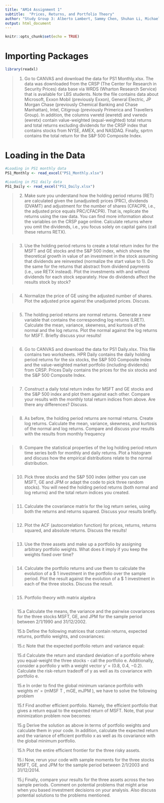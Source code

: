 ```yaml
---
title: "AM14 Assignment 1"
subtitle:  "Prices, Returns, and Portfolio Theory"
author: "Study Group 3: Alberto Lambert, Sammy Chen, Shuhan Li, Michael Gritzbach, Mehek Khanna"
output: html_document
---
```


```r
knitr::opts_chunk$set(echo = TRUE)
```

# Importing Packages

```r

library(readxl)

```

> 1. Go to CANVAS and download the data for PS1 Monthly.xlsx. The data was downloaded from the
CRSP (The Center for Research in Security Prices) data base via WRDS (Wharton Research Service)
that is available for LBS students. Note the file contains data about Microsoft, Exxon Mobil (previously
Exxon), General Electric, JP Morgan Chase (previously Chemical Banking and Chase Manhattan),
Intel, Citigroup (previously Primerica and Travellers Group). In addition, the columns vwretd (ewretd)
and vwredx (ewretx) contain value-weighted (equal-weighted) total returns and total returns excluding
dividends for the CRSP index that contains stocks from NYSE, AMEX, and NASDAQ. Finally, sprtrn
contains the total return for the S&P 500 Composite Index.

# Loading in the Data

```r

#Loading in PS1 monthly data
PS1_Monthly <- read_excel("PS1_Monthly.xlsx")

#Loading in PS1 daily data
PS1_Daily <- read_excel("PS1_Daily.xlsx")

```

> 2. Make sure you understand how the holding period returns (RET) are calculated given the (unadjusted)
prices (PRC), dividends (DVAMT) and adjustment for the number of shares (CFACPR, i.e., the
adjusted price equals PRC/CFACPR). That is, replicate the returns using the raw data. You can find
more information about the variables on the CRSP page online. Calculate returns where you omit the
dividends, i.e., you focus solely on capital gains (call these returns RETX).

```r



```

> 3. Use the holding period returns to create a total return index for the MSFT and GE stocks and the S&P
500 index, which shows the theoretical growth in value of an investment in the stock assuming that
dividends are reinvested (normalize the start value to 1). Do the same for the returns that abstract
from dividend payments (i.e., use RETX instead). Plot the investments with and without dividends
for each stock separately. How do dividends affect the results stock by stock?

```r



```

> 4.  Normalize the price of GE using the adjusted number of shares. Plot the adjusted price against the
unadjusted prices. Discuss.

```r


```

> 5.  The holding period returns are normal returns. Generate a new variable that contains the corresponding
log returns (LRET). Calculate the mean, variance, skewness, and kurtosis of the normal and the log
returns. Plot the normal against the log returns for MSFT. Briefly discuss your results!

```r



```

> 6. Go to CANVAS and download the data for PS1 Daily.xlsx. This file contains two worksheets.
HPR Daily contains the daily holding period returns for the six stocks, the S&P 500 Composite Index
and the value-weighted market portfolio (including dividends) from CRSP. Prices Daily contains the
prices for the six stocks and the S&P 500 Composite Index.

```r



```

> 7.  Construct a daily total return index for MSFT and GE stocks and the S&P 500 index and plot them
against each other. Compare your results with the monthly total return indices from above. Are there
any differences? Discuss.

```r



```

> 8. As before, the holding period returns are normal returns. Create log returns. Calculate the mean,
variance, skewness, and kurtosis of the normal and log returns. Compare and discuss your results with
the results from monthly frequency

```r



```

> 9.  Compare the statistical properties of the log holding period return time series both for monthly and
daily returns. Plot a histogram and discuss how the empirical distributions relate to the normal
distribution.

```r


```

> 10.  Pick three stocks and the S&P 500 index (either you can use MSFT, GE and JPM or adapt the code to
pick three random stocks). You will need the holding period returns (both normal and log returns)
and the total return indices you created.

```r



```

> 11.  Calculate the covariance matrix for the log return series, using both the returns and returns squared.
Discuss your results briefly.

```r



```

> 12. Plot the ACF (autocorrelation function) for prices, returns, returns squared, and absolute returns.
Discuss the results!

```r



```

> 13. Use the three assets and make up a portfolio by assigning arbitrary portfolio weights. What does it
imply if you keep the weights fixed over time?

```r



```

> 14.  Calculate the portfolio returns and use them to calculate the evolution of a $ 1 investment in the
portfolio over the sample period. Plot the result against the evolution of a $ 1 investment in each of
the three stocks. Discuss the result.

```r



```

> 15.  Portfolio theory with matrix algebra

```r








```

> 15.a Calculate the means, the variance and the pairwise covariances for the three stocks MSFT, GE, and
JPM for the sample period between 2/1/1990 and 31/12/2002.

> 15.b Define the following matrices that contain returns, expected returns, portfolio weights, and covariances:

> 15.c Note that the expected portfolio return and variance equal:

> 15.d Calculate the return and standard deviation of a portfolio where you equal-weight the three stocks
- call the portfolio e. Additionally, consider a portfolio y with a weight vector y’ = (0.8, 0.4, −0.2).
Calculate the risk-return tradeoff of y as well as its covariance with portfolio e.

> 15.e In order to find the global minimum variance portfolio with weights m’ = (mMSF T , mGE, mJPM ),
we have to solve the following problem

> 15.f Find another efficient portfolio. Namely, the efficient portfolio that gives a return equal to the
expected return of MSFT. Note, that your minimization problem now becomes:

> 15.g Derive the solution as above in terms of portfolio weights and calculate them in your code. In
addition, calculate the expected return and the variance of efficient portfolio x as well as its
covariance with the global minimum portfolio.

> 15.h Plot the entire efficient frontier for the three risky assets.

> 15.i Now, rerun your code with sample moments for the three stocks MSFT, GE, and JPM for the sample
period between 2/1/2003 and 31/12/2014.

> 15.j Finally, compare your results for the three assets across the two sample periods. Comment on
potential problems that might arise when you based investment decisions on your analysis. Also
discuss potential solutions to the problems mentioned.

